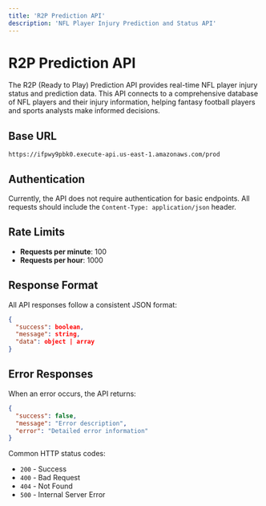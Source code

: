 ```yaml
---
title: 'R2P Prediction API'
description: 'NFL Player Injury Prediction and Status API'
---
```


# R2P Prediction API

The R2P (Ready to Play) Prediction API provides real-time NFL player injury status and prediction data. This API connects to a comprehensive database of NFL players and their injury information, helping fantasy football players and sports analysts make informed decisions.

## Base URL

```
https://ifpwy9pbk0.execute-api.us-east-1.amazonaws.com/prod
```

## Authentication

Currently, the API does not require authentication for basic endpoints. All requests should include the `Content-Type: application/json` header.

## Rate Limits

- **Requests per minute**: 100
- **Requests per hour**: 1000

## Response Format

All API responses follow a consistent JSON format:

```json
{
  "success": boolean,
  "message": string,
  "data": object | array
}
```

## Error Responses

When an error occurs, the API returns:

```json
{
  "success": false,
  "message": "Error description",
  "error": "Detailed error information"
}
```

Common HTTP status codes:
- `200` - Success
- `400` - Bad Request
- `404` - Not Found
- `500` - Internal Server Error 